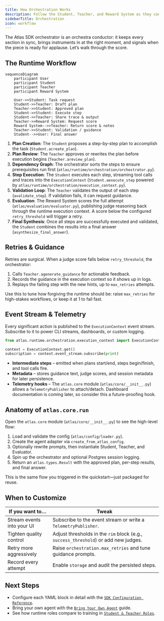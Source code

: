 ```yaml
---
title: How Orchestration Works
description: Follow the Student, Teacher, and Reward System as they coordinate an Atlas SDK run from plan to final answer.
sidebarTitle: Orchestration
icon: workflow
---
```


The Atlas SDK orchestrator is an orchestra conductor: it keeps every section in sync, brings instruments in at the right moment, and signals when the piece is ready for applause. Let’s walk through the score.

## The Runtime Workflow

```mermaid
sequenceDiagram
    participant User
    participant Student
    participant Teacher
    participant Reward System

    User->>Student: Task request
    Student->>Teacher: Draft plan
    Teacher->>Student: Approved plan
    Student->>Student: Execute step
    Student->>Teacher: Share trace & output
    Teacher->>Reward System: Request score
    Reward System-->>Teacher: Return score & notes
    Teacher->>Student: Validation / guidance
    Student-->>User: Final answer
```

1. **Plan Creation**: The `Student` proposes a step-by-step plan to accomplish the task (`Student.acreate_plan`).
2. **Plan Review**: The `Teacher` approves or rewrites the plan before execution begins (`Teacher.areview_plan`).
3. **Dependency Graph**: The orchestrator sorts the steps to ensure prerequisites run first (`atlas/runtime/orchestration/orchestrator.py`).
4. **Step Execution**: The `Student` executes each step, streaming tool calls and traces into the `ExecutionContext` (`Student.aexecute_step` powered by `atlas/runtime/orchestration/execution_context.py`).
5. **Validation Loop**: The `Teacher` validates the output of each step (`avalidate_step`). If validation fails, it can request guidance.
6. **Evaluation**: The Reward System scores the full attempt (`atlas/evaluation/evaluator.py`), publishing judge reasoning back through the runtime execution context. A score below the configured `retry_threshold` will trigger a retry.
7. **Final Synthesis**: Once all steps are successfully executed and validated, the `Student` combines the results into a final answer (`asynthesize_final_answer`).

## Retries & Guidance

Retries are surgical. When a judge score falls below `retry_threshold`, the orchestrator:

1. Calls `Teacher.agenerate_guidance` for actionable feedback.
2. Records the guidance in the execution context so it shows up in logs.
3. Replays the failing step with the new hints, up to `max_retries` attempts.

Use this to tune how forgiving the runtime should be: raise `max_retries` for high-stakes workflows, or keep it at 1 to fail fast.

## Event Stream & Telemetry

Every significant action is published to the `ExecutionContext` event stream. Subscribe to it to power CLI streams, dashboards, or custom logging.

```python
from atlas.runtime.orchestration.execution_context import ExecutionContext

context = ExecutionContext.get()
subscription = context.event_stream.subscribe(print)
```

- **Intermediate steps** – emitted when plans start/end, steps begin/finish, and tool calls fire.
- **Metadata** – stores guidance text, judge scores, and session metadata for later persistence.
- **Telemetry hooks** – The `atlas.core` module (`atlas/core/__init__.py`) allows a `TelemetryPublisher` to attach/detach. Dashboard documentation is coming later, so consider this a future-proofing hook.

## Anatomy of `atlas.core.run`

Open the `atlas.core` module (`atlas/core/__init__.py`) to see the high-level flow:

1. Load and validate the config (`atlas/config/loader.py`).
2. Create the agent adapter via `create_from_atlas_config`.
3. Optionally rewrite prompts, then instantiate Student, Teacher, and Evaluator.
4. Spin up the orchestrator and optional Postgres session logging.
5. Return an `atlas.types.Result` with the approved plan, per-step results, and final answer.

This is the same flow you triggered in the quickstart—just packaged for reuse.

## When to Customize

| If you want to… | Tweak |
|-----------------|-------|
| Stream events into your UI | Subscribe to the event stream or write a `TelemetryPublisher`. |
| Tighten quality control | Adjust thresholds in the `rim` block (e.g., `success_threshold`) or add new judges. |
| Retry more aggressively | Raise `orchestration.max_retries` and tune guidance prompts. |
| Record every attempt | Enable `storage` and audit the persisted steps. |

## Next Steps

- Configure each YAML block in detail with the [`SDK Configuration Reference`](/sdk/configuration).
- Bring your own agent with the [`Bring Your Own Agent`](/sdk/adapters) guide.
- See how runtime roles compare to training in [`Student & Teacher Roles`](/sdk/student-teacher-roles).
